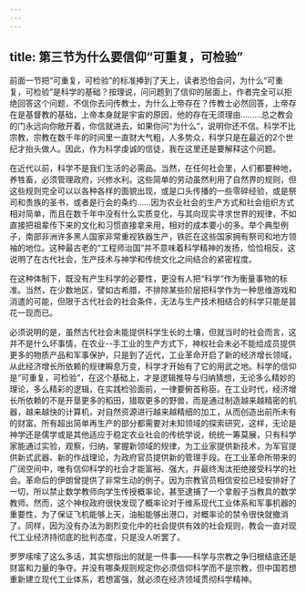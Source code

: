 ```yaml
---
---
---
```

title: 第三节为什么要信仰“可重复，可检验”
---



前面一节把“可重复，可检验”的标准捧到了天上，读者恐怕会问，为什么“可重复，可检验”是科学的基础？按理说，问问题到了信仰的层面上，作者完全可以拒绝回答这个问题，不信你去问传教士，为什么上帝存在？传教士必然回答，上帝存在是基督教的基础，上帝本身就是宇宙的原因，他的存在无须理由………总之教会的门永远向你敞开着，你信就进去，如果你问“为什么“，说明你还不信。科学不比宗教，宗教在数千年的时间里一直财大气粗，人多势众，科学只是在最近的2个世纪才抬头做人。因此，作为科学虔诚的信徒，我在这里还是要解释这个问题。

在近代以前，科学不是我们生活的必需品。当然，在任何社会里，人们都要种地，养牲畜，必须管理政府，兴修水利。这些简单的劳动虽然利用了自然界的规则，但这些规则完全可以以各种各样的面貌出现，或是口头传播的一些零碎经验，或是祭司和贵族的圣书，或者是行会的条约……因为农业社会的生产方式和社会组织方式相对简单，而且在数千年中没有什么实质变化，与其向现实寻求世界的规律，不如直接把祖辈传下来的文化和习惯直接拿来用，相对的成本要小的多。举个典型例子，南部非洲许多黑人国家非常重视铁器生产，铁匠在这些国家拥有祭司和地方领袖的地位。这种最古老的“工程师治国”并不意味着科学精神的发扬，恰恰相反，这说明了在古代社会，生产技术与神学和传统文化之间结合的紧密程度。

在这种体制下，既没有产生科学的必要性，更没有人把“科学”作为衡量事物的标准。当然，在少数地区，譬如古希腊，不排除某些阶层把科学作为一种思维游戏和消遣的可能，但限于古代社会的社会条件，无法与生产技术相结合的科学只能是昙花一现而已。

必须说明的是，虽然古代社会未能提供科学生长的土壤，但就当时的社会而言，这并不是什么坏事情，在农业--手工业的生产方式下，神权社会未必不能给成员提供更多的物质产品和军事保护，只是到了近代，工业革命开启了新的经济增长领域，从此经济增长所依赖的规律瞬息万变，科学才开始有了它的用武之地。科学的信仰是“可重复，可检验”，在这个基础上，才是逻辑推导与归纳猜想，无论多么精妙的理论，多么精彩的逻辑，在实践检验面前，一律要俯首称臣。在工业时代，经济增长所依赖的不是开垦更多的稻田，猎取更多的野兽，而是通过制造越来越精密的机器，越来越快的计算机，对自然资源进行越来越精细的加工，从而创造出前所未有的财富。所有超出简单再生产的部分都需要对未知领域的探索研究，这样，无论是神学还是儒学或是其他适应于稳定农业社会的传统学说，统统一筹莫展，只有科学家能通过实验，观察，归纳，掌握新领域的规律，为工业家提供新技术，为军官提供新式武器、新的作战理论，为政府官员提供新的管理手段。在工业革命所带来的广阔空间中，唯有信仰科学的社会才能富裕、强大，并最终淘汰拒绝接受科学的社会。革命后的伊朗曾提供了非常生动的例子。因为宗教官员相信安拉已经安排好了一切，所以禁止数学教师向学生传授概率论，甚至逮捕了一个拿骰子当教具的数学教师。然而，这个神权政府很快发现了概率论对于维系现代工业体系和军事机器的重要性，为了保证飞机能够上天，油船能够出港口，对概率论的禁令很快就撤消了。同样，因为没有办法为剧烈变化中的社会提供有效的社会规则，教会一直对现代工业经济持彻底的批判态度，只是没人听罢了。

罗罗嗦嗦了这么多话，其实想指出的就是一件事——科学与宗教之争归根结底还是财富和力量的争夺。并没有哪条规则规定你必须信仰科学而不是宗教，但中国若想重新建立现代工业体系，若想富强，就必须在经济领域贯彻科学精神。